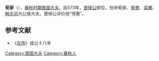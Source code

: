 {{模板:Infobox 先秦人物
|名称= 荀家
|姓=
|氏=[[荀氏|荀]]
|名=家
|字=
|别名=
|别字=
|谥号=
|时代=春秋
|国家=[[晋国|晋]] 
|身份=公族大夫
|出生=
|逝世=
|父=
}}
'''荀家'''（{{bd|？||？|catIdx=X}}），[[春秋时期|春秋时期]][[晋国|晋国]][[大夫|大夫]]。前573年，[[晋悼公|晋悼公]]即位，任命荀家、[[荀會|荀會]]、[[栾黡|栾黡]]、[[韩无忌|韩无忌]]为公族大夫。晋悼公评价他“惇惠”。

==参考文献==
*《[[左传|左传]]》成公十八年

[[Category:晋国大夫|Category:晋国大夫]]
[[Category:春秋人|Category:春秋人]]